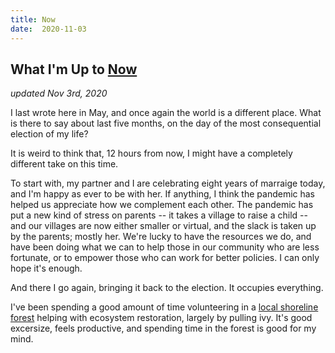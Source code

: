 ```yaml
---
title: Now
date:  2020-11-03
---
```


<Section>

# What I'm Up to [Now](https://nownownow.com/about)

_updated Nov 3rd, 2020_

I last wrote here in May, and once again the world is a different place. What is there to say about last five months, on the day of the most consequential election of my life?

It is weird to think that, 12 hours from now, I might have a completely different take on this time.

To start with, my partner and I are celebrating eight years of marraige today, and I'm happy as ever to be with her. If anything, I think the pandemic has helped us appreciate how we complement each other. The pandemic has put a new kind of stress on parents -- it takes a village to raise a child -- and our villages are now either smaller or virtual, and the slack is taken up by the parents; mostly her. We're lucky to have the resources we do, and have been doing what we can to help those in our community who are less fortunate, or to empower those who can work for better policies. I can only hope it's enough.

And there I go again, bringing it back to the election. It occupies everything.

I've been spending a good amount of time volunteering in a [local shoreline forest](https://duckduckgo.com/?t=ffab&q=west+bay+woods&atb=v226-1&ia=web) helping with ecosystem restoration, largely by pulling ivy. It's good excersize, feels productive, and spending time in the forest is good for my mind.

</Section>
<Footer></Footer>